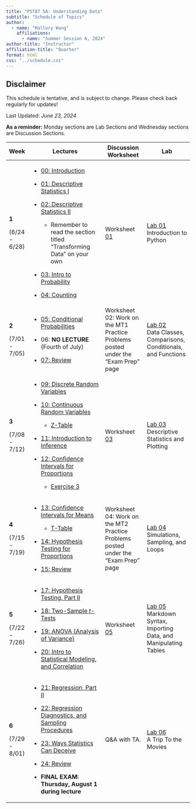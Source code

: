 ```yaml
---
title: "PSTAT 5A: Understanding Data"
subtitle: "Schedule of Topics"
author:
  - name: "Mallory Wang"
    affiliations:
      - name: "Summer Session A, 2024"
author-title: "Instructor"
affiliation-title: "Quarter"
format: html
css: "../schedule.css"
---
```


::: callout-caution
## Disclaimer

This schedule is tentative, and is subject to change. Please check back regularly for updates!
:::

Last Updated: *June 23, 2024*\

**As a reminder:** Monday sections are Lab Sections and Wednesday sections are Discussion Sections.



+---------------+---------------------------------------------------------------------------------------------------------------------------------------------------------------------------------------------------------------------------------------------------------------------------------+-------------------------------------------------------------------------------------------------------------------------------------------------------+--------------------------------------------------------------------------------------------------------------------------------------------------------------+
| Week          | Lectures                                                                                                                                                                                                                                                                        | Discussion Worksheet                                                                                                                                  | Lab                                                                                                                                                          |
+===============+=================================================================================================================================================================================================================================================================================+=======================================================================================================================================================+==============================================================================================================================================================+
| **1**         | -   <a href = "Lectures/Lecture00/Lec00.qmd" class = "button label-outline" target = "_blank">00: Introduction</a>                                                                                                                                                              | Worksheet <a href = "../Files/Wkshts/Wksht01_Blank.pdf" class = "button label-outline" target = "_blank">01</a>                                       | <a href = "Labs/Lab01/lab01.qmd" class = "button label-outline" target = "_blank">Lab 01</a> <br /> Introduction to Python                                   |
|               |                                                                                                                                                                                                                                                                                 |                                                                                                                                                       |                                                                                                                                                              |
| (6/24 - 6/28) | -   <a href = "Lectures/Lecture01/Lec01.qmd" class = "button label-outline" target = "_blank">01: Descriptive Statistics I</a>                                                                                                                                                  |<!-- <a href = "../Files/Wkshts/Wksht01_Solns.pdf" class = "button label-outline" target = "_blank">Solns</a>-->                                       |                                                                                                                                                              |
|               |                                                                                                                                                                                                                                                                                 |                                                                                                                                                       |                                                                                                                                                              |
|               | -   <a href = "Lectures/Lecture02/Lec02.qmd" class = "button label-outline" target = "_blank">02: Descriptive Statistics II</a>                                                                                                                                                 |                                                                                                                                                       |                                                                                                                                                              |
|               |                                                                                                                                                                                                                                                                                 |                                                                                                                                                       |                                                                                                                                                              |
|               |     -   Remember to read the section titled "Transforming Data" on your own                                                                                                                                                                                                     |                                                                                                                                                       |                                                                                                                                                              |
|               |                                                                                                                                                                                                                                                                                 |                                                                                                                                                       |                                                                                                                                                              |
|               | -   <a href = "Lectures/Lecture03/Lec03.qmd" class = "button label-outline" target = "_blank">03: Intro to Probability</a>                                                                                                                                                      |                                                                                                                                                       |                                                                                                                                                              |
|               |                                                                                                                                                                                                                                                                                 |                                                                                                                                                       |                                                                                                                                                              |
|               | -   <a href = "Lectures/Lecture04/Lec04.qmd" class = "button label-outline" target = "_blank">04: Counting</a>                                                                                                                                                                  |                                                                                                                                                       |                                                                                                                                                              |
|               |                                                                                                                                                                                                                                                                                 |                                                                                                                                                       |                                                                                                                                                              |
+---------------+---------------------------------------------------------------------------------------------------------------------------------------------------------------------------------------------------------------------------------------------------------------------------------+-------------------------------------------------------------------------------------------------------------------------------------------------------+--------------------------------------------------------------------------------------------------------------------------------------------------------------+
| **2**         | -   <a href = "Lectures/Lecture05/Lec05.qmd" class = "button label-outline" target = "_blank">05: Conditional Probabilities</a>                                                                                                                                                 | Worksheet 02: Work on the MT1 Practice Problems posted under the "Exam Prep" page                                                                     | <a href = "Labs/Lab02/lab02.qmd" class = "button label-outline" target = "_blank">Lab 02</a> <br /> Data Classes, Comparisons, Conditionals, and Functions   |
|               |                                                                                                                                                                                                                                                                                 |                                                                                                                                                       |                                                                                                                                                              |
| (7/01 - 7/05) | -   06: **NO LECTURE** (Fourth of July)                                                                                                                                                                                                                                         |                                                                                                                                                       |                                                                                                                                                              |
|               |                                                                                                                                                                                                                                                                                 |                                                                                                                                                       |                                                                                                                                                              |
|               | -   <a href = "Lectures/MT1Rev/mt1_rev_slides.qmd" class = "button label-outline" target = "_blank">07: Review</a>                                                                                                                                                              |                                                                                                                                                       |                                                                                                                                                              |
|               |                                                                                                                                                                                                                                                                                 |                                                                                                                                                       |                                                                                                                                                              |
+---------------+---------------------------------------------------------------------------------------------------------------------------------------------------------------------------------------------------------------------------------------------------------------------------------+-------------------------------------------------------------------------------------------------------------------------------------------------------+--------------------------------------------------------------------------------------------------------------------------------------------------------------+
| **3**         | -   <a href = "Lectures/Lecture09/Lec09.qmd" class = "button label-outline" target = "_blank">09: Discrete Random Variables</a>                                                                                                                                                 | Worksheet <a href = "../Files/Wkshts/Wksht03_Blank.pdf" class = "button label-outline" target = "_blank">03</a>                                       | <a href = "Labs/Lab03/lab03.qmd" class = "button label-outline" target = "_blank">Lab 03</a> <br /> Descriptive Statistics and Plotting                      |
|               |                                                                                                                                                                                                                                                                                 |                                                                                                                                                       |                                                                                                                                                              |
| (7/08 - 7/12) | -   <a href = "Lectures/Lecture10/Lec10.qmd" class = "button label-outline" target = "_blank">10: Continuous Random Variables</a>                                                                                                                                               | <!--<a href = "../Files/Wkshts/Wksht03_Solns.pdf" class = "button label-outline" target = "_blank">Solns</a>  -->                                     | <!--<a href = "../Files/Labs/Lab03_Solns.pdf" class = "button label-outline" target = "_blank">Solns</a>-->                                                  |
|               |                                                                                                                                                                                                                                                                                 |                                                                                                                                                       |                                                                                                                                                              |
|               |     -   <a href = "../Files/Tables/Z_Table.pdf" class = "button label-outline" target = "_blank">Z-Table</a>                                                                                                                                                                    |                                                                                                                                                       |                                                                                                                                                              |
|               |                                                                                                                                                                                                                                                                                 |                                                                                                                                                       |                                                                                                                                                              |
|               | -   <a href = "Lectures/Lecture11/Lec11.qmd" class = "button label-outline" target = "_blank">11: Introduction to Inference</a>                                                                                                                                                 |                                                                                                                                                       |                                                                                                                                                              |
|               |                                                                                                                                                                                                                                                                                 |                                                                                                                                                       |                                                                                                                                                              |
|               | -   <a href = "Lectures/Lecture12/Lec12.qmd" class = "button label-outline" target = "_blank">12: Confidence Intervals for Proportions</a>                                                                                                                                      |                                                                                                                                                       |                                                                                                                                                              |
|               |                                                                                                                                                                                                                                                                                 |                                                                                                                                                       |                                                                                                                                                              |
|               |     -   <a href = "../Files/Lec_Ex/Lec12_Ex3.pdf" class = "button label-outline" target = "_blank">Exercise 3</a>                                                                                                                                                               |                                                                                                                                                       |                                                                                                                                                              |
|               |                                                                                                                                                                                                                                                                                 |                                                                                                                                                       |                                                                                                                                                              |
+---------------+---------------------------------------------------------------------------------------------------------------------------------------------------------------------------------------------------------------------------------------------------------------------------------+-------------------------------------------------------------------------------------------------------------------------------------------------------+--------------------------------------------------------------------------------------------------------------------------------------------------------------+
| **4**         | -   <a href = "Lectures/Lecture13/Lec13.qmd" class = "button label-outline" target = "_blank">13: Confidence Intervals for Means</a>                                                                                                                                            | Worksheet 04: Work on the MT2 Practice Problems posted under the "Exam Prep" page                                                                     | <a href = "Labs/Lab04/lab04.qmd" class = "button label-outline" target = "_blank">Lab 04</a> <br /> Simulations, Sampling, and Loops                         |
|               |                                                                                                                                                                                                                                                                                 |                                                                                                                                                       |                                                                                                                                                              |
| (7/15 - 7/19) |     -   <a href = "../Files/Tables/T_Table.pdf" class = "button label-outline" target = "_blank">T-Table</a>                                                                                                                                                                    |                                                                                                                                                       |<!-- <a href = "../Files/Labs/Lab04_Solns.pdf" class = "button label-outline" target = "_blank">Solns</a> -->                                                 |
|               |                                                                                                                                                                                                                                                                                 |                                                                                                                                                       |                                                                                                                                                              |
|               | -   <a href = "Lectures/Lecture14/Lec14.qmd" class = "button label-outline" target = "_blank">14: Hypothesis Testing for Proportions</a>                                                                                                                                        |                                                                                                                                                       |                                                                                                                                                              |
|               |                                                                                                                                                                                                                                                                                 |                                                                                                                                                       |                                                                                                                                                              |
|               | -   <a href = "Lectures/MT2Rev/mt2rev.qmd" class = "button label-outline" target = "_blank">15: Review</a>                                                                                                                                                                      |                                                                                                                                                       |                                                                                                                                                              |
|               |                                                                                                                                                                                                                                                                                 |                                                                                                                                                       |                                                                                                                                                              |
+---------------+---------------------------------------------------------------------------------------------------------------------------------------------------------------------------------------------------------------------------------------------------------------------------------+-------------------------------------------------------------------------------------------------------------------------------------------------------+--------------------------------------------------------------------------------------------------------------------------------------------------------------+
| **5**         | -   <a href = "Lectures/Lecture17/Lec17.qmd" class = "button label-outline" target = "_blank">17: Hypothesis Testing, Part II</a>                                                                                                                                               | Worksheet <a href = "../Files/Wkshts/Wksht05_Blank.pdf" class = "button label-outline" target = "_blank">05</a>                                       | <a href = "Labs/Lab05/lab05.qmd" class = "button label-outline" target = "_blank">Lab 05</a> <br /> Markdown Syntax, Importing Data, and Manipulating Tables |
|               |                                                                                                                                                                                                                                                                                 |                                                                                                                                                       |                                                                                                                                                              |
| (7/22 - 7/26) | -   <a href = "Lectures/Lecture18/Lec18.qmd" class = "button label-outline" target = "_blank">18: Two-Sample *t*-Tests</a>                                                                                                                                                      | <!--<a href = "../Files/Wkshts/Wksht05_Solns.pdf" class = "button label-outline" target = "_blank">Solns</a> -->                                      |                                                                                                                                                              |
|               |                                                                                                                                                                                                                                                                                 |                                                                                                                                                       |                                                                                                                                                              |
|               | -   <a href = "Lectures/Lecture19/Lec19.qmd" class = "button label-outline" target = "_blank">19: ANOVA (Analysis of Variance)</a>                                                                                                                                              |                                                                                                                                                       |                                                                                                                                                              |
|               |                                                                                                                                                                                                                                                                                 |                                                                                                                                                       |                                                                                                                                                              |
|               | -   <a href = "Lectures/Lecture20/Lec20.qmd" class = "button label-outline" target = "_blank">20: Intro to Statistical Modeling, and Correlation</a>                                                                                                                            |                                                                                                                                                       |                                                                                                                                                              |
|               |                                                                                                                                                                                                                                                                                 |                                                                                                                                                       |                                                                                                                                                              |
+---------------+---------------------------------------------------------------------------------------------------------------------------------------------------------------------------------------------------------------------------------------------------------------------------------+-------------------------------------------------------------------------------------------------------------------------------------------------------+--------------------------------------------------------------------------------------------------------------------------------------------------------------+
| **6**         | -   <a href = "Lectures/Lecture21/Lec21.qmd" class = "button label-outline" target = "_blank">21: Regression, Part II</a>                                                                                                                                                       | Q&A with TA.                                                                                                                                          | <a href = "Labs/Lab06/lab06.qmd" class = "button label-outline" target = "_blank">Lab 06</a> <br /> A Trip To the Movies                                     |
|               |                                                                                                                                                                                                                                                                                 |                                                                                                                                                       |                                                                                                                                                              |
| (7/29 - 8/01) | -   <a href = "Lectures/Lecture22/Lec22.qmd" class = "button label-outline" target = "_blank">22: Regression Diagnostics, and Sampling Procedures</a>                                                                                                                           |                                                                                                                                                       |                                                                                                                                                              |
|               |                                                                                                                                                                                                                                                                                 |                                                                                                                                                       |                                                                                                                                                              |
|               | -   <a href = "Lectures/Lecture23/Lec23.qmd" class = "button label-outline" target = "_blank">23: Ways Statistics Can Deceive</a>                                                                                                                                               |                                                                                                                                                       |                                                                                                                                                              |
|               |                                                                                                                                                                                                                                                                                 |                                                                                                                                                       |                                                                                                                                                              |
|               | -   <a href = "Lectures/FinRev/FinRev.qmd" class = "button label-outline" target = "_blank">24: Review</a>                                                                                                                                                                      |                                                                                                                                                       |                                                                                                                                                              |
|               |                                                                                                                                                                                                                                                                                 |                                                                                                                                                       |                                                                                                                                                              |
|               | -   **FINAL EXAM: Thursday, August 1 during lecture**                                                                                                                                                                                                                           |                                                                                                                                                       |                                                                                                                                                              |
|               |                                                                                                                                                                                                                                                                                 |                                                                                                                                                       |                                                                                                                                                              |
+---------------+---------------------------------------------------------------------------------------------------------------------------------------------------------------------------------------------------------------------------------------------------------------------------------+-------------------------------------------------------------------------------------------------------------------------------------------------------+--------------------------------------------------------------------------------------------------------------------------------------------------------------+
